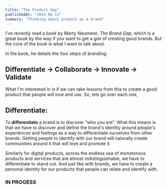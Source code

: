 ---
title: "The Product Gap"
publishedAt: "2024-06-12"
summary: "Thinking about product as a brand"
---

I've recently read a book by Marty Neumeier, _The Brand Gap_, which is a great book by the way if you want to get a gist of creating good brands. But the core of the book is what I want to talk about.

In the book, he details the four steps of branding:

## Differentiate -> Collaborate -> Innovate -> Validate

What I'm interested in is if we can take lessons from this to create a good product that people will love and use. So, lets go over each one,

## Differentiate:

To **differentiate** a brand is to discover "who you are". What this means is that we have to discover and define the brand's identity around people's experiences and feelings as a way to differentiate ourselves from other brands. Getting people to identify with our brand will naturally create communities around it that will love and promote it.

Similarly for digital products, across the endless sea of monotonous products and services that are almost indistinguishable, we have to differentiate to stand out. And just like with brands, we have to create a personal identity for our products that people can relate and identify with.

### IN PROGESS
